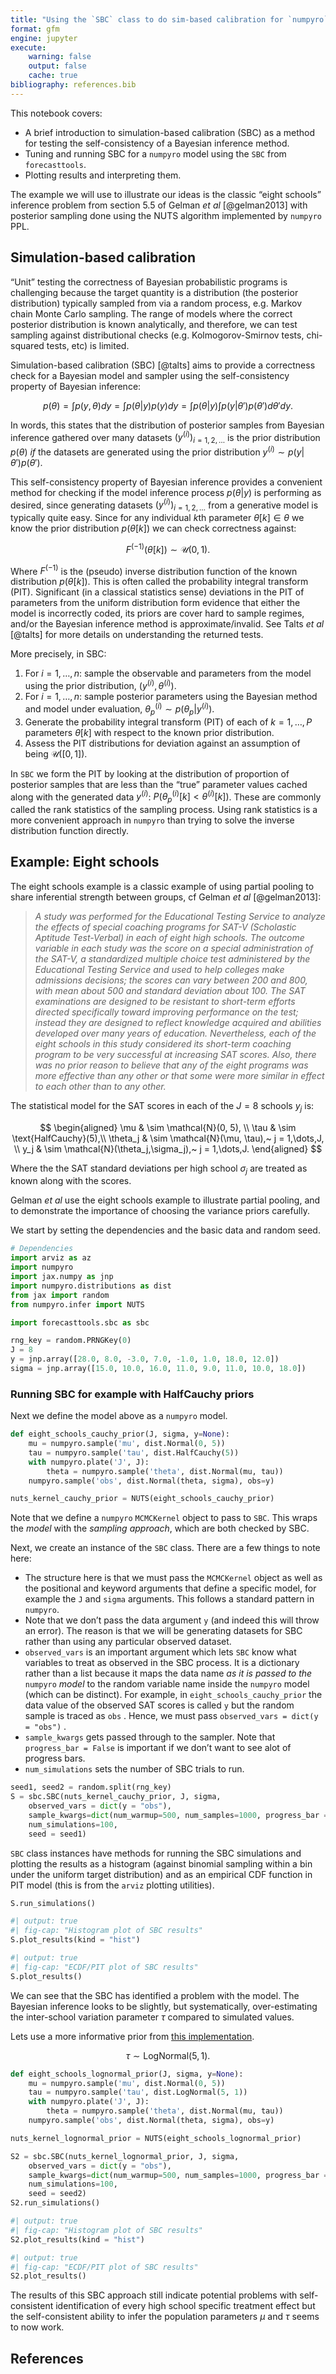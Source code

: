 ```yaml
---
title: "Using the `SBC` class to do sim-based calibration for `numpyro` models"
format: gfm
engine: jupyter
execute:
    warning: false
    output: false
    cache: true
bibliography: references.bib
---
```


This notebook covers:

-   A brief introduction to simulation-based calibration (SBC) as a method for testing the self-consistency of a Bayesian inference method.
-   Tuning and running SBC for a `numpyro` model using the `SBC` from `forecasttools`.
-   Plotting results and interpreting them.

The example we will use to illustrate our ideas is the classic "eight schools" inference problem from section 5.5 of Gelman *et al* [@gelman2013] with posterior sampling done using the NUTS algorithm implemented by `numpyro` PPL.

## Simulation-based calibration

"Unit" testing the correctness of Bayesian probabilistic programs is challenging because the target quantity is a distribution (the posterior distribution) typically sampled from via a random process, e.g. Markov chain Monte Carlo sampling. The range of models where the correct posterior distribution is known analytically, and therefore, we can test sampling against distributional checks (e.g. Kolmogorov-Smirnov tests, chi-squared tests, etc) is limited.

Simulation-based calibration (SBC) [@talts] aims to provide a correctness check for a Bayesian model and sampler using the self-consistency property of Bayesian inference:

$$
p(\theta) = \int p(y,\theta) dy = \int p(\theta | y) p(y) dy = \int p(\theta|y)\int p(y | \theta')p(\theta')d\theta' dy.
$$

In words, this states that the distribution of posterior samples from Bayesian inference gathered over many datasets $(y^{(i)})_{i=1, 2, \dots}$ is the prior distribution $p(\theta)$ *if* the datasets are generated using the prior distribution $y^{(i)} \sim p(y | \theta') p(\theta')$.

This self-consistency property of Bayesian inference provides a convenient method for checking if the model inference process $p(\theta | y)$ is performing as desired, since generating datasets $(y^{(i)})_{i=1, 2, \dots}$ from a generative model is typically quite easy. Since for any individual $k$th parameter $\theta[k] \in \theta$ we know the prior distribution $p(\theta[k])$ we can check correctness against:

$$
F^{(-1)}(\theta[k]) \sim \mathcal{U}(0,1).
$$

Where $F^{(-1)}$ is the (pseudo) inverse distribution function of the known distribution $p(\theta[k])$. This is often called the probability integral transform (PIT). Significant (in a classical statistics sense) deviations in the PIT of parameters from the uniform distribution form evidence that either the model is incorrectly coded, its priors are cover hard to sample regimes, and/or the Bayesian inference method is approximate/invalid. See Talts *et al* [@talts] for more details on understanding the returned tests.

More precisely, in SBC:

1.  For $i = 1,\dots,n$: sample the observable and parameters from the model using the prior distribution, $(y^{(i)}, \theta^{(i)})$.
2.  For $i = 1,\dots,n$: sample posterior parameters using the Bayesian method and model under evaluation, $\theta_p^{(i)} \sim p(\theta_p | y^{(i)})$.
3.  Generate the probability integral transform (PIT) of each of $k = 1,\dots,P$ parameters $\theta[k]$ with respect to the known prior distribution.
4.  Assess the PIT distributions for deviation against an assumption of being $\mathcal{U}([0,1])$.

In `SBC` we form the PIT by looking at the distribution of proportion of posterior samples that are less than the "true" parameter values cached along with the generated data $y^{(i)}$: $P(\theta_p^{(i)}[k] < \theta^{(i)}[k])$. These are commonly called the rank statistics of the sampling process. Using rank statistics is a more convenient approach in `numpyro` than trying to solve the inverse distribution function directly.

## Example: Eight schools

The eight schools example is a classic example of using partial pooling to share inferential strength between groups, cf Gelman *et al* [@gelman2013]:

> *A study was performed for the Educational Testing Service to analyze the effects of special coaching programs for SAT-V (Scholastic Aptitude Test-Verbal) in each of eight high schools. The outcome variable in each study was the score on a special administration of the SAT-V, a standardized multiple choice test administered by the Educational Testing Service and used to help colleges make admissions decisions; the scores can vary between 200 and 800, with mean about 500 and standard deviation about 100. The SAT examinations are designed to be resistant to short-term efforts directed specifically toward improving performance on the test; instead they are designed to reflect knowledge acquired and abilities developed over many years of education. Nevertheless, each of the eight schools in this study considered its short-term coaching program to be very successful at increasing SAT scores. Also, there was no prior reason to believe that any of the eight programs was more effective than any other or that some were more similar in effect to each other than to any other.*

The statistical model for the SAT scores in each of the $J=8$ schools $y_j$ is:

$$
\begin{aligned}
\mu & \sim \mathcal{N}(0, 5), \\
\tau & \sim \text{HalfCauchy}(5),\\
\theta_j & \sim \mathcal{N}(\mu, \tau),~ j = 1,\dots,J, \\
y_j & \sim \mathcal{N}(\theta_j,\sigma_j),~ j = 1,\dots,J.
\end{aligned}
$$

Where the the SAT standard deviations per high school $\sigma_j$ are treated as known along with the scores.

Gelman *et al* use the eight schools example to illustrate partial pooling, and to demonstrate the importance of choosing the variance priors carefully.

We start by setting the dependencies and the basic data and random seed.

```python
# Dependencies
import arviz as az
import numpyro
import jax.numpy as jnp
import numpyro.distributions as dist
from jax import random
from numpyro.infer import NUTS

import forecasttools.sbc as sbc

```

```python
rng_key = random.PRNGKey(0)
J = 8
y = jnp.array([28.0, 8.0, -3.0, 7.0, -1.0, 1.0, 18.0, 12.0])
sigma = jnp.array([15.0, 10.0, 16.0, 11.0, 9.0, 11.0, 10.0, 18.0])
```

### Running SBC for example with HalfCauchy priors

Next we define the model above as a `numpyro` model.

```python
def eight_schools_cauchy_prior(J, sigma, y=None):
    mu = numpyro.sample('mu', dist.Normal(0, 5))
    tau = numpyro.sample('tau', dist.HalfCauchy(5))
    with numpyro.plate('J', J):
        theta = numpyro.sample('theta', dist.Normal(mu, tau))
    numpyro.sample('obs', dist.Normal(theta, sigma), obs=y)

nuts_kernel_cauchy_prior = NUTS(eight_schools_cauchy_prior)
```

Note that we define a `numpyro` `MCMCKernel` object to pass to `SBC`. This wraps the *model* with the *sampling approach*, which are both checked by SBC.

Next, we create an instance of the `SBC` class. There are a few things to note here:

-   The structure here is that we must pass the `MCMCKernel` object as well as the positional and keyword arguments that define a specific model, for example the `J` and `sigma` arguments. This follows a standard pattern in `numpyro`.
-   Note that we don't pass the data argument `y` (and indeed this will throw an error). The reason is that we will be generating datasets for SBC rather than using any particular observed dataset.
-   `observed_vars` is an important argument which lets `SBC` know what variables to treat as observed in the SBC process. It is a dictionary rather than a list because it maps the data name *as it is passed to the* `numpyro` *model* to the random variable name inside the `numpyro` model (which can be distinct). For example, in `eight_schools_cauchy_prior` the data value of the observed SAT scores is called `y` but the random sample is traced as `obs` . Hence, we must pass `observed_vars = dict(y = "obs")` .
-   `sample_kwargs` gets passed through to the sampler. Note that `progress_bar = False` is important if we don't want to see alot of progress bars.
-   `num_simulations` sets the number of SBC trials to run.

```python
seed1, seed2 = random.split(rng_key)
S = sbc.SBC(nuts_kernel_cauchy_prior, J, sigma,
    observed_vars = dict(y = "obs"),
    sample_kwargs=dict(num_warmup=500, num_samples=1000, progress_bar = False),
    num_simulations=100,
    seed = seed1)
```

`SBC` class instances have methods for running the SBC simulations and plotting the results as a histogram (against binomial sampling within a bin under the uniform target distribution) and as an empirical CDF function in PIT model (this is from the `arviz` plotting utilities).

```python
S.run_simulations()
```

```python
#| output: true
#| fig-cap: "Histogram plot of SBC results"
S.plot_results(kind = "hist")
```

```python
#| output: true
#| fig-cap: "ECDF/PIT plot of SBC results"
S.plot_results()
```

We can see that the SBC has identified a problem with the model. The Bayesian inference looks to be slightly, but systematically, over-estimating the inter-school variation parameter $\tau$ compared to simulated values.

Lets use a more informative prior from [this implementation](https://www.tensorflow.org/probability/examples/Eight_Schools).

$$
\tau \sim \text{LogNormal}(5, 1).
$$

```python
def eight_schools_lognormal_prior(J, sigma, y=None):
    mu = numpyro.sample('mu', dist.Normal(0, 5))
    tau = numpyro.sample('tau', dist.LogNormal(5, 1))
    with numpyro.plate('J', J):
        theta = numpyro.sample('theta', dist.Normal(mu, tau))
    numpyro.sample('obs', dist.Normal(theta, sigma), obs=y)

nuts_kernel_lognormal_prior = NUTS(eight_schools_lognormal_prior)

S2 = sbc.SBC(nuts_kernel_lognormal_prior, J, sigma,
    observed_vars = dict(y = "obs"),
    sample_kwargs=dict(num_warmup=500, num_samples=1000, progress_bar = False),
    num_simulations=100,
    seed = seed2)
S2.run_simulations()
```

```python
#| output: true
#| fig-cap: "Histogram plot of SBC results"
S2.plot_results(kind = "hist")
```

```python
#| output: true
#| fig-cap: "ECDF/PIT plot of SBC results"
S2.plot_results()
```

The results of this SBC approach still indicate potential problems with self-consistent identification of every high school specific treatment effect but the self-consistent ability to infer the population parameters $\mu$ and $\tau$ seems to now work.

## References
